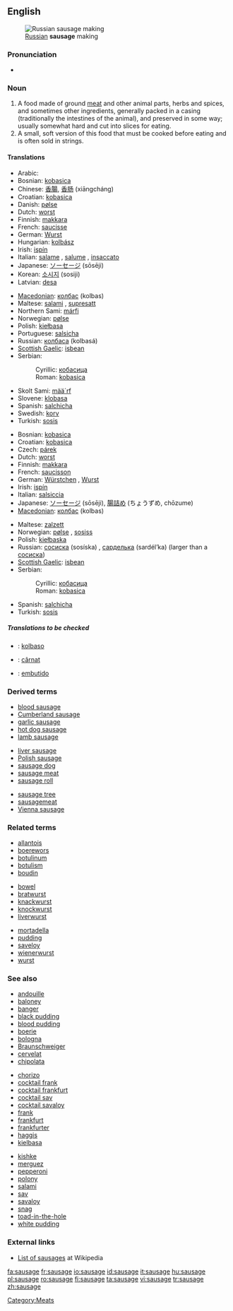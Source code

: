 {{wikipedia}}
==English==
[[Image:Russian Sausage Making.jpg|thumb|right|[[Russian]] '''sausage''' making]]

===Pronunciation===
*{{audio|en-us-sausage.ogg|Audio (US)}}

===Noun===
{{en-noun}}

# A food made of ground [[meat]] and other animal parts, herbs and spices, and sometimes other ingredients, generally packed in a casing (traditionally the intestines of the animal), and preserved in some way; usually somewhat hard and cut into slices for eating.
# A small, soft version of this food that must be cooked before eating and is often sold in strings.

====Translations====
<!--(The following note need not apply: just give the word for a *generic* sausage in each language. English has "chipolata", "saveloy", "Cumberland sausage", etc., but the generic term is "sausage", just as the generic term is "salchicha" in Spanish.)
Translations are complicated by the many names for different types of sausages in different languages. Thus the Spanish translation for different types of sausage may be ''salchicha f, chorizo m, butifarra f'', etc.
-->

{{trans-top|for slicing}}
*Arabic: {{ARchar|[[سجق]]}} {{IPAchar|(sújuk)}} {{m}}
*Bosnian: [[kobasica#Bosnian|kobasica]] {{f}}
*Chinese: [[香腸]], [[香肠]] (xiāngcháng)
*Croatian: [[kobasica#Croatian|kobasica]] {{f}}
*Danish: [[pølse]] {{c}}
*Dutch: [[worst#Dutch|worst]] {{m}}
*Finnish: [[makkara]]
*French: [[saucisse]] {{f}}
*German: [[Wurst]] {{f}}
*Hungarian: [[kolbász]]
*Irish: [[ispín]] {{m}}
*Italian: [[salame]] {{m}}, [[salume]] {{m}}, [[insaccato]] {{m}}
*Japanese: [[ソーセージ]] (sōsēji)
*Korean: [[소시지]] (sosiji)
*Latvian: [[desa]] {{f}}
{{trans-mid}}
*[[Macedonian]]: [[колбас]] (kolbas) {{m}}
*Maltese: [[salami]] {{m}}, [[supresatt]] {{m}}
*Northern Sami: [[márfi]]
*Norwegian: [[pølse]] {{c}}
*Polish: [[kiełbasa]] {{f}}
*Portuguese: [[salsicha]] {{f}}
*Russian: [[колбаса]] (kolbasá) {{f}}
*[[Scottish Gaelic]]: [[isbean]] {{m}}
*Serbian:
*:Cyrillic: [[кобасица#Serbian|кобасица]] {{f}}
*:Roman: [[kobasica#Serbian|kobasica]] {{f}}
*Skolt Sami: [[mää´rf]]
*Slovene: [[klobasa]] {{f}}
*Spanish: [[salchicha]] {{f}}
*Swedish: [[korv]] {{c}}
*Turkish: [[sosis]]
{{trans-bottom}}

{{trans-top|small, uncooked}}
*Bosnian: [[kobasica#Bosnian|kobasica]] {{f}}
*Croatian: [[kobasica#Croatian|kobasica]] {{f}}
*Czech: [[párek]] {{m}}
*Dutch: [[worst#Dutch|worst]] {{m}}
*Finnish: [[makkara]]
*French: [[saucisson]] {{m}}
*German: [[Würstchen]] {{n}}, [[Wurst]] {{f}}
*Irish: [[ispín]] {{m}}
*Italian: [[salsiccia]] {{f}}
*Japanese: [[ソーセージ]] (sōsēji), [[腸詰め]] (ちょうずめ, chōzume)
*[[Macedonian]]: [[колбас]] (kolbas) {{m}}
{{trans-mid}}
*Maltese: [[zalzett]] {{m}}
*Norwegian: [[pølse]] {{c}}, [[sosiss]] {{m}}
*Polish: [[kiełbaska]] {{f}}
*Russian: [[сосиска]] (sosíska) {{f}}, [[сарделька]] (sardél’ka) {{f}} (larger than a [[сосиска]])
*[[Scottish Gaelic]]: [[isbean]] {{m}}
*Serbian:
*:Cyrillic: [[кобасица#Serbian|кобасица]] {{f}}
*:Roman: [[kobasica#Serbian|kobasica]] {{f}}
*Spanish: [[salchicha]] {{f}}
*Turkish: [[sosis]]
{{trans-bottom}}

=====Translations to be checked=====
<!--Remove this section once all of the translations below have been moved into the tables above.-->
{{checktrans}}

*{{ttbc|Esperanto}}: [[kolbaso]]
*{{ttbc|Romanian}}: [[cârnat]] {{m}}
*{{ttbc|Spanish}}: [[embutido]] {{m}}

===Derived terms===
{{top3}}
*[[blood sausage]]
*[[Cumberland sausage]]
*[[garlic sausage]]
*[[hot dog sausage]]
*[[lamb sausage]]
{{mid3}}
*[[liver sausage]]
*[[Polish sausage]]
*[[sausage dog]]
*[[sausage meat]]
*[[sausage roll]]
{{mid3}}
*[[sausage tree]]
*[[sausagemeat]]
*[[Vienna sausage]]
{{bottom}}

===Related terms===
{{top3}}
*[[allantois]]
*[[boerewors]]
*[[botulinum]]
*[[botulism]]
*[[boudin]]
{{mid3}}
*[[bowel]]
*[[bratwurst]]
*[[knackwurst]]
*[[knockwurst]]
*[[liverwurst]]
{{mid3}}
*[[mortadella]]
*[[pudding]]
*[[saveloy]]
*[[wienerwurst]]
*[[wurst]]
{{bottom}}

===See also===
{{top3}}
*[[andouille]]
*[[baloney]]
*[[banger]]
*[[black pudding]]
*[[blood pudding]]
*[[boerie]]
*[[bologna]]
*[[Braunschweiger]]
*[[cervelat]]
*[[chipolata]]
{{mid3}}
*[[chorizo]]
*[[cocktail frank]]
*[[cocktail frankfurt]]
*[[cocktail sav]]
*[[cocktail savaloy]]
*[[frank]]
*[[frankfurt]]
*[[frankfurter]]
*[[haggis]]
*[[kielbasa]]
{{mid3}}
*[[kishke]]
*[[merguez]]
*[[pepperoni]]
*[[polony]]
*[[salami]]
*[[sav]]
*[[savaloy]]
*[[snag]]
*[[toad-in-the-hole]]
*[[white pudding]]
{{bottom}}

===External links===
*[[w:Category:Sausages|List of sausages]] at Wikipedia

[[Category:Meats]]

[[fa:sausage]]
[[fr:sausage]]
[[io:sausage]]
[[id:sausage]]
[[it:sausage]]
[[hu:sausage]]
[[pl:sausage]]
[[ro:sausage]]
[[fi:sausage]]
[[ta:sausage]]
[[vi:sausage]]
[[tr:sausage]]
[[zh:sausage]]